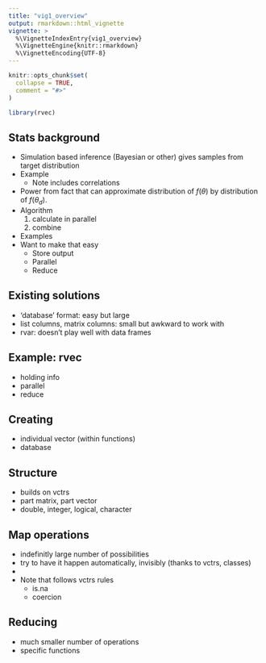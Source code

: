```yaml
---
title: "vig1_overview"
output: rmarkdown::html_vignette
vignette: >
  %\VignetteIndexEntry{vig1_overview}
  %\VignetteEngine{knitr::rmarkdown}
  %\VignetteEncoding{UTF-8}
---
```


```r
knitr::opts_chunk$set(
  collapse = TRUE,
  comment = "#>"
)
```

```r
library(rvec)
```


## Stats background

- Simulation based inference (Bayesian or other) gives samples from target distribution 
- Example
   - Note includes correlations
- Power from fact that can approximate distribution of $f(\theta)$ by distribution of $f(\theta_d)$.
- Algorithm
    1. calculate in parallel
    2. combine
- Examples
- Want to make that easy
    - Store output
    - Parallel
    - Reduce
    

## Existing solutions

- 'database' format: easy but large
- list columns, matrix columns: small but awkward to work with
- rvar: doesn't play well with data frames


## Example: rvec

- holding info
- parallel
- reduce


## Creating

- individual vector (within functions)
- database

## Structure

- builds on vctrs
- part matrix, part vector
- double, integer, logical, character

## Map operations

- indefinitly large number of possibilities
- try to have it happen automatically, invisibly (thanks to vctrs, classes)
- 

- Note that follows vctrs rules
    - is.na
    - coercion
    
## Reducing

- much smaller number of operations
- specific functions







